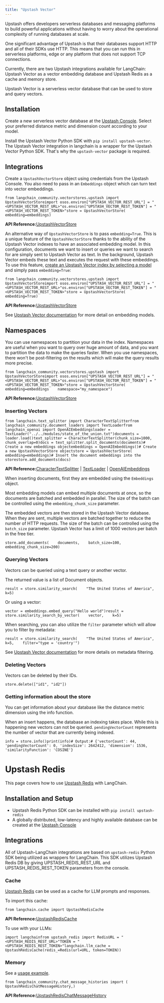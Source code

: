 ```yaml
---
title: "Upstash Vector"
---
```


Upstash offers developers serverless databases and messaging platforms to build powerful applications without having to worry about the operational complexity of running databases at scale.

One significant advantage of Upstash is that their databases support HTTP and all of their SDKs use HTTP. This means that you can run this in serverless platforms, edge or any platform that does not support TCP connections.

Currently, there are two Upstash integrations available for LangChain: Upstash Vector as a vector embedding database and Upstash Redis as a cache and memory store.

Upstash Vector is a serverless vector database that can be used to store and query vectors.

## Installation

Create a new serverless vector database at the [Upstash Console](https://console.upstash.com/vector). Select your preferred distance metric and dimension count according to your model.

Install the Upstash Vector Python SDK with `pip install upstash-vector`. The Upstash Vector integration in langchain is a wrapper for the Upstash Vector Python SDK. That's why the `upstash-vector` package is required.

## Integrations

Create a `UpstashVectorStore` object using credentials from the Upstash Console. You also need to pass in an `Embeddings` object which can turn text into vector embeddings.

```
from langchain_community.vectorstores.upstash import UpstashVectorStoreimport osos.environ["UPSTASH_VECTOR_REST_URL"] = "<UPSTASH_VECTOR_REST_URL>"os.environ["UPSTASH_VECTOR_REST_TOKEN"] = "<UPSTASH_VECTOR_REST_TOKEN>"store = UpstashVectorStore(    embedding=embeddings)
```

**API Reference:**[UpstashVectorStore](https://python.langchain.com/api_reference/community/vectorstores/langchain_community.vectorstores.upstash.UpstashVectorStore.html)

An alternative way of `UpstashVectorStore` is to pass `embedding=True`. This is a unique feature of the `UpstashVectorStore` thanks to the ability of the Upstash Vector indexes to have an associated embedding model. In this configuration, documents we want to insert or queries we want to search for are simply sent to Upstash Vector as text. In the background, Upstash Vector embeds these text and executes the request with these embeddings. To use this feature, [create an Upstash Vector index by selecting a model](https://upstash.com/oss/vector/features/embeddingmodels#using-a-model) and simply pass `embedding=True`:

```
from langchain_community.vectorstores.upstash import UpstashVectorStoreimport osos.environ["UPSTASH_VECTOR_REST_URL"] = "<UPSTASH_VECTOR_REST_URL>"os.environ["UPSTASH_VECTOR_REST_TOKEN"] = "<UPSTASH_VECTOR_REST_TOKEN>"store = UpstashVectorStore(    embedding=True)
```

**API Reference:**[UpstashVectorStore](https://python.langchain.com/api_reference/community/vectorstores/langchain_community.vectorstores.upstash.UpstashVectorStore.html)

See [Upstash Vector documentation](https://upstash.com/oss/vector/features/embeddingmodels) for more detail on embedding models.

## Namespaces

You can use namespaces to partition your data in the index. Namespaces are useful when you want to query over huge amount of data, and you want to partition the data to make the queries faster. When you use namespaces, there won't be post-filtering on the results which will make the query results more precise.

```
from langchain_community.vectorstores.upstash import UpstashVectorStoreimport osos.environ["UPSTASH_VECTOR_REST_URL"] = "<UPSTASH_VECTOR_REST_URL>"os.environ["UPSTASH_VECTOR_REST_TOKEN"] = "<UPSTASH_VECTOR_REST_TOKEN>"store = UpstashVectorStore(    embedding=embeddings    namespace="my_namespace")
```

**API Reference:**[UpstashVectorStore](https://python.langchain.com/api_reference/community/vectorstores/langchain_community.vectorstores.upstash.UpstashVectorStore.html)

### Inserting Vectors

```
from langchain.text_splitter import CharacterTextSplitterfrom langchain_community.document_loaders import TextLoaderfrom langchain_openai import OpenAIEmbeddingsloader = TextLoader("../../modules/state_of_the_union.txt")documents = loader.load()text_splitter = CharacterTextSplitter(chunk_size=1000, chunk_overlap=0)docs = text_splitter.split_documents(documents)# Create a new embeddings objectembeddings = OpenAIEmbeddings()# Create a new UpstashVectorStore objectstore = UpstashVectorStore(    embedding=embeddings)# Insert the document embeddings into the storestore.add_documents(docs)
```

**API Reference:**[CharacterTextSplitter](https://python.langchain.com/api_reference/text_splitters/character/langchain_text_splitters.character.CharacterTextSplitter.html) | [TextLoader](https://python.langchain.com/api_reference/community/document_loaders/langchain_community.document_loaders.text.TextLoader.html) | [OpenAIEmbeddings](https://python.langchain.com/api_reference/openai/embeddings/langchain_openai.embeddings.base.OpenAIEmbeddings.html)

When inserting documents, first they are embedded using the `Embeddings` object.

Most embedding models can embed multiple documents at once, so the documents are batched and embedded in parallel. The size of the batch can be controlled using the `embedding_chunk_size` parameter.

The embedded vectors are then stored in the Upstash Vector database. When they are sent, multiple vectors are batched together to reduce the number of HTTP requests. The size of the batch can be controlled using the `batch_size` parameter. Upstash Vector has a limit of 1000 vectors per batch in the free tier.

```
store.add_documents(    documents,    batch_size=100,    embedding_chunk_size=200)
```

### Querying Vectors

Vectors can be queried using a text query or another vector.

The returned value is a list of Document objects.

```
result = store.similarity_search(    "The United States of America",    k=5)
```

Or using a vector:

```
vector = embeddings.embed_query("Hello world")result = store.similarity_search_by_vector(    vector,    k=5)
```

When searching, you can also utilize the `filter` parameter which will allow you to filter by metadata:

```
result = store.similarity_search(    "The United States of America",    k=5,    filter="type = 'country'")
```

See [Upstash Vector documentation](https://upstash.com/oss/vector/features/filtering) for more details on metadata filtering.

### Deleting Vectors

Vectors can be deleted by their IDs.

```
store.delete(["id1", "id2"])
```

### Getting information about the store

You can get information about your database like the distance metric dimension using the info function.

When an insert happens, the database an indexing takes place. While this is happening new vectors can not be queried. `pendingVectorCount` represents the number of vector that are currently being indexed.

```
info = store.info()print(info)# Output:# {'vectorCount': 44, 'pendingVectorCount': 0, 'indexSize': 2642412, 'dimension': 1536, 'similarityFunction': 'COSINE'}
```

# Upstash Redis

This page covers how to use [Upstash Redis](https://upstash.com/redis) with LangChain.

## Installation and Setup

* Upstash Redis Python SDK can be installed with `pip install upstash-redis`
* A globally distributed, low-latency and highly available database can be created at the [Upstash Console](https://console.upstash.com)

## Integrations

All of Upstash-LangChain integrations are based on `upstash-redis` Python SDK being utilized as wrappers for LangChain. This SDK utilizes Upstash Redis DB by giving UPSTASH\_REDIS\_REST\_URL and UPSTASH\_REDIS\_REST\_TOKEN parameters from the console.

### Cache

[Upstash Redis](https://upstash.com/redis) can be used as a cache for LLM prompts and responses.

To import this cache:

```
from langchain.cache import UpstashRedisCache
```

**API Reference:**[UpstashRedisCache](https://python.langchain.com/api_reference/community/cache/langchain_community.cache.UpstashRedisCache.html)

To use with your LLMs:

```
import langchainfrom upstash_redis import RedisURL = "<UPSTASH_REDIS_REST_URL>"TOKEN = "<UPSTASH_REDIS_REST_TOKEN>"langchain.llm_cache = UpstashRedisCache(redis_=Redis(url=URL, token=TOKEN))
```

### Memory

See a [usage example](/oss/integrations/memory/upstash_redis_chat_message_history).

```
from langchain_community.chat_message_histories import (    UpstashRedisChatMessageHistory,)
```

**API Reference:**[UpstashRedisChatMessageHistory](https://python.langchain.com/api_reference/community/chat_message_histories/langchain_community.chat_message_histories.upstash_redis.UpstashRedisChatMessageHistory.html)
